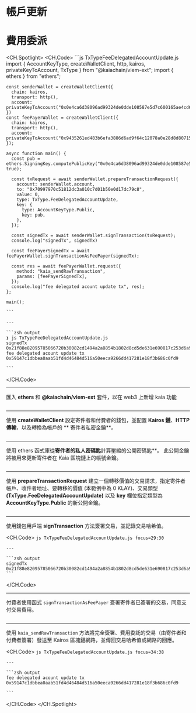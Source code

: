 # 帳戶更新


<Editor module="/src/pages/viem-ext/fee-delegated-transaction/FeeDelegatedAccountUpdate.tsx" route={RoutePath.ViemExt_Fee_Account_Update} />

# 費用委派

<CH.Spotlight>
  <CH.Code>
    ```js TxTypeFeeDelegatedAccountUpdate.js
    import { AccountKeyType, createWalletClient, http, kairos, privateKeyToAccount, TxType } from "@kaiachain/viem-ext";
    import { ethers } from "ethers";

    const senderWallet = createWalletClient({
      chain: kairos,
      transport: http(),
      account: privateKeyToAccount("0x0e4ca6d38096ad99324de0dde108587e5d7c600165ae4cd6c2462c597458c2b8")
    })
    const feePayerWallet = createWalletClient({
      chain: kairos,
      transport: http(),
      account: privateKeyToAccount("0x9435261ed483b6efa3886d6ad9f64c12078a0e28d8d80715c773e16fc000cff4")
    });

    async function main() {
      const pub = ethers.SigningKey.computePublicKey("0x0e4ca6d38096ad99324de0dde108587e5d7c600165ae4cd6c2462c597458c2b8", true);

      const txRequest = await senderWallet.prepareTransactionRequest({
        account: senderWallet.account,
        to: "0x70997970c51812dc3a010c7d01b50e0d17dc79c8",
        value: 0,
        type: TxType.FeeDelegatedAccountUpdate,
        key: {
          type: AccountKeyType.Public,
          key: pub,
        },
      });

      const signedTx = await senderWallet.signTransaction(txRequest);
      console.log("signedTx", signedTx)

      const feePayerSignedTx = await feePayerWallet.signTransactionAsFeePayer(signedTx);

      const res = await feePayerWallet.request({
        method: "kaia_sendRawTransaction",
        params: [feePayerSignedTx],
      });
      console.log("fee delegated acount update tx", res);
    };

    main();

    ```

    ---

    ```zsh output
    ❯ js TxTypeFeeDelegatedAccountUpdate.js
    signedTx 0x21f88e82095785066720b30082cd1494a2a8854b1802d8cd5de631e690817c253d6a9153a302a103dc9dccbd788c00fa98f7f4082f2f714e799bc0c29d63f04d48b54fe6250453cdf847f8458207f5a0d3251e52a53fae1891b0fdc8e0b5ecf2a7f2841d9f8fa8cf68d8bc037dd1e44fa06ab24023150e38fb03e431efbd5328a3f2f69ce7f2f98eb13c0846fb8ff8b0f1   
    fee delegated acount update tx 0x59147c1dbbea0aab51fd4d46484d516a50eeca9266dd417281e18f3b686c0fd9

    ```
  </CH.Code>

  ---

  匯入 **ethers** 和 **@kaiachain/viem-ext** 套件，以在 web3 上新增 kaia 功能

  ```js TxTypeFeeDelegatedAccountUpdate.js focus=1:2
  ```

  ---

  使用 **createWalletClient** 設定寄件者和付費者的錢包，並配置 **Kairos 鏈**、**HTTP 傳輸**，以及轉換為帳戶的 \*\* 寄件者私密金鑰\*\*。

  ```js TxTypeFeeDelegatedAccountUpdate.js focus=4:13
  ```

  ---

  使用 ethers 函式庫從**寄件者的私人密碼匙**計算壓縮的公開密碼匙\*\*。 此公開金鑰將被用來更新寄件者在 Kaia 區塊鏈上的帳號金鑰。

  ```js TxTypeFeeDelegatedAccountUpdate.js focus=16
  ```

  ---

  使用 **prepareTransactionRequest** 建立一個轉移價值的交易請求，指定寄件者帳戶、收件者地址、要轉移的價值 (本範例中為 0 KLAY)、交易類型 **(TxType.FeeDelegatedAccountUpdate)** 以及 **key** 欄位指定類型為 **AccountKeyType.Public** 的新公開金鑰。

  ```js TxTypeFeeDelegatedAccountUpdate.js focus=18:27
  ```

  ---

  使用錢包用戶端 **signTransaction** 方法簽署交易，並記錄交易哈希值。

  <CH.Code>
    ```js TxTypeFeeDelegatedAccountUpdate.js focus=29:30
    ```

    ---

    ```zsh output
    signedTx 0x21f88e82095785066720b30082cd1494a2a8854b1802d8cd5de631e690817c253d6a9153a302a103dc9dccbd788c00fa98f7f4082f2f714e799bc0c29d63f04d48b54fe6250453cdf847f8458207f5a0d3251e52a53fae1891b0fdc8e0b5ecf2a7f2841d9f8fa8cf68d8bc037dd1e44fa06ab24023150e38fb03e431efbd5328a3f2f69ce7f2f98eb13c0846fb8ff8b0f1
    ```
  </CH.Code>

  ---

  付費者使用函式 `signTransactionAsFeePayer` 簽署寄件者已簽署的交易，同意支付交易費用。

  ```js TxTypeFeeDelegatedAccountUpdate.js focus=32
  ```

  ---

  使用 `kaia_sendRawTransaction` 方法將完全簽署、費用委託的交易（由寄件者和付費者簽署）發送至 Kairos 區塊鏈網路，並傳回交易哈希值或網路的回應。

  <CH.Code>
    ```js TxTypeFeeDelegatedAccountUpdate.js focus=34:38
    ```

    ---

    ```zsh output
    fee delegated acount update tx 0x59147c1dbbea0aab51fd4d46484d516a50eeca9266dd417281e18f3b686c0fd9

    ```
  </CH.Code>
</CH.Spotlight>

